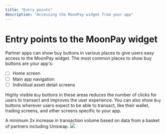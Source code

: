 ```yaml
---
title: "Entry points"
description: "Accessing the MoonPay widget from your app"
---
```

# Entry points to the MoonPay widget

Partner apps can show buy buttons in various places to give users easy access to the MoonPay widget. The most common places to show buy buttons are your app's:

- [ ] Home screen
- [ ] Main app navigation
- [ ] Individual asset detail screens

Highly visible `Buy` buttons in these areas reduces the number of clicks for users to transact and improves the user experience. You can also show `Buy` buttons wherever users expect to be able to transact, like their wallet, trading screens, and other screens specific to your app.

<Check>
  A minimum 2x increase in transaction volume based on data from a basket of partners including Uniswap.
</Check>

<Frame caption="Prominent buy button on the home screen and for the individual cryptocurrency">
  <img src="/images/docs/d7e71286a230c20a6f82ace2fe02daf30b296b1acf65d17fd5d043c737331ab1-Screenshot_2024-11-13_at_12.46.33_PM.png" />
</Frame>